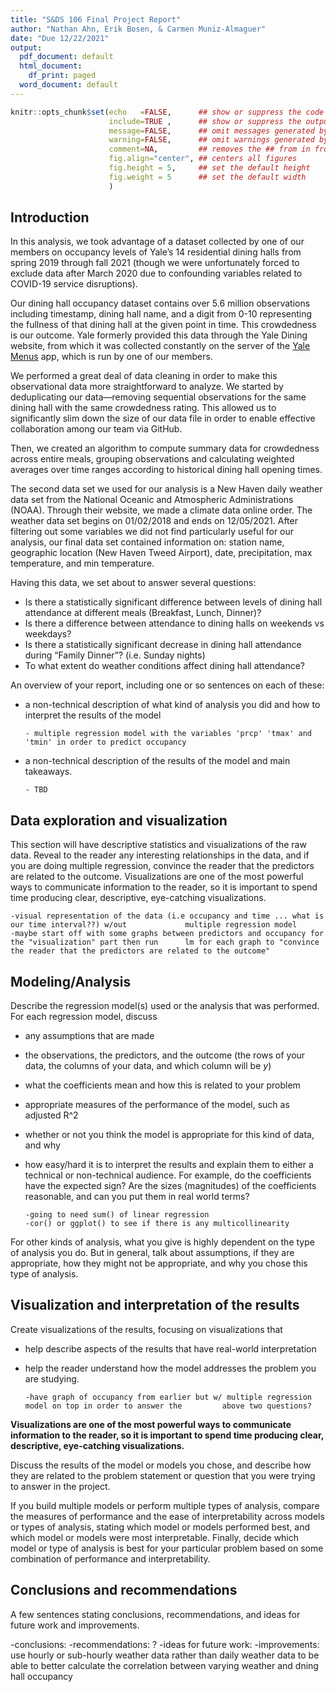 ```yaml
---
title: "S&DS 106 Final Project Report"
author: "Nathan Ahn, Erik Bosen, & Carmen Muniz-Almaguer"
date: "Due 12/22/2021"
output:
  pdf_document: default
  html_document:
    df_print: paged
  word_document: default
---
```


```r
knitr::opts_chunk$set(echo   =FALSE,      ## show or suppress the code
                      include=TRUE ,      ## show or suppress the output
                      message=FALSE,      ## omit messages generated by code
                      warning=FALSE,      ## omit warnings generated by code
                      comment=NA,         ## removes the ## from in front of outputs
                      fig.align="center", ## centers all figures
                      fig.height = 5,     ## set the default height
                      fig.weight = 5      ## set the default width
                      )
```

## Introduction
In this analysis, we took advantage of a dataset collected by one of our members on occupancy levels of Yale's 14 residential dining halls from spring 2019 through fall 2021 (though we were unfortunately forced to exclude data after March 2020 due to confounding variables related to COVID-19 service disruptions).

Our dining hall occupancy dataset contains over 5.6 million observations including timestamp, dining hall name, and a digit from 0-10 representing the fullness of that dining hall at the given point in time. This crowdedness is our outcome. Yale formerly provided this data through the Yale Dining website, from which it was collected constantly on the server of the [Yale Menus](https://yalemenus.com) app, which is run by one of our members.

We performed a great deal of data cleaning in order to make this observational data more straightforward to analyze. We started by deduplicating our data—removing sequential observations for the same dining hall with the same crowdedness rating. This allowed us to significantly slim down the size of our data file in order to enable effective collaboration among our team via GitHub.

Then, we created an algorithm to compute summary data for crowdedness across entire meals, grouping observations and calculating weighted averages over time ranges according to historical dining hall opening times.

The second data set we used for our analysis is a New Haven daily weather data set from the National Oceanic and Atmospheric Administrations (NOAA). Through their website, we made a climate data online order. The weather data set begins on 01/02/2018 and ends on 12/05/2021. After filtering out some variables we did not find particularly useful for our analysis, our final data set contained information on: station name, geographic location (New Haven Tweed Airport), date, precipitation, max temperature, and min temperature. 

Having this data, we set about to answer several questions:

* Is there a statistically significant difference between levels of dining hall attendance at different meals (Breakfast, Lunch, Dinner)?
* Is there a difference between attendance to dining halls on weekends vs weekdays?
* Is there a statistically significant decrease in dining hall attendance during "Family Dinner"? (i.e. Sunday nights)
* To what extent do weather conditions affect dining hall attendance?


An overview of your report, including one or so sentences on each of these:


- a non-technical description of what kind of analysis you did and how to interpret the results of the model

      - multiple regression model with the variables 'prcp' 'tmax' and 'tmin' in order to predict occupancy

- a non-technical description of the results of the model and main takeaways.

      - TBD

## Data exploration and visualization
This section will have descriptive statistics and visualizations of the raw data.  Reveal to the reader any interesting relationships in the data, and if you are doing multiple regression, convince the reader that the predictors are related to the outcome. Visualizations are one of the most powerful ways to communicate information to the reader, so it is important to spend time producing clear, descriptive, eye-catching visualizations.

    -visual representation of the data (i.e occupancy and time ... what is our time interval??) w/out             multiple regression model
    -maybe start off with some graphs between predictors and occupancy for the "visualization" part then run      lm for each graph to "convince the reader that the predictors are related to the outcome"



## Modeling/Analysis
Describe the regression model(s) used or the analysis that was performed. For each regression model, discuss

- any assumptions that are made
- the observations, the predictors, and the outcome (the rows of your data, the columns of your data, and which column will be $y$)
- what the coefficients mean and how this is related to your problem
- appropriate measures of the performance of the model, such as adjusted R^2
- whether or not you think the model is appropriate for this kind of data, and why
- how easy/hard it is to interpret the results and explain them to either a technical or non-technical audience. For example, do the coefficients have the expected sign? Are the sizes (magnitudes) of the coefficients reasonable, and can you put them in real world terms?

      -going to need sum() of linear regression
      -cor() or ggplot() to see if there is any multicollinearity

For other kinds of analysis, what you give is highly dependent on the type of analysis you do. But in general, talk about assumptions, if they are appropriate, how they might not be appropriate, and why you chose this type of analysis.

## Visualization and interpretation of the results
Create visualizations of the results, focusing on visualizations that

- help describe aspects of the results that have real-world interpretation
- help the reader understand how the model addresses the problem you are studying.

      -have graph of occupancy from earlier but w/ multiple regression model on top in order to answer the         above two questions?

**Visualizations are one of the most powerful ways to communicate information to the reader, so it is important to spend time producing clear, descriptive, eye-catching visualizations.**

Discuss the results of the model or models you chose, and describe how they are related to the problem statement or question that you were trying to answer in the project.

If you build multiple models or perform multiple types of analysis, compare the measures of performance and the ease of interpretability across models or types of analysis, stating which model or models performed best, and which model or models were most interpretable.  Finally, decide which model or type of analysis is best for your particular problem based on some combination of performance and interpretability.

## Conclusions and recommendations
A few sentences stating conclusions, recommendations, and ideas for future work and improvements.

-conclusions:
-recommendations: ?
-ideas for future work: 
-improvements: use hourly or sub-hourly weather data rather than daily weather data to be able to better calculate the correlation between varying weather and dning hall occupancy
